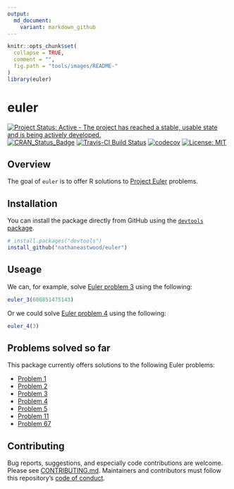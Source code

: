 ```yaml
---
output:
  md_document:
    variant: markdown_github
---
```


<!-- README.md is generated from README.Rmd. Please edit that file -->

```r
knitr::opts_chunk$set(
  collapse = TRUE,
  comment = "",
  fig.path = "tools/images/README-"
)
library(euler)
```

# euler

[![Project Status: Active - The project has reached a stable, usable state and is being actively developed.](http://www.repostatus.org/badges/latest/active.svg)](http://www.repostatus.org/#active)
[![CRAN_Status_Badge](http://www.r-pkg.org/badges/version/euler)](http://cran.r-project.org/package=euler)
[![Travis-CI Build Status](https://travis-ci.org/nathaneastwood/euler.svg?branch=master)](https://travis-ci.org/nathaneastwood/euler)
[![codecov](https://codecov.io/gh/nathaneastwood/euler/branch/master/graph/badge.svg)](https://codecov.io/gh/nathaneastwood/euler)
[![License: MIT](https://img.shields.io/badge/License-MIT-yellow.svg)](https://opensource.org/licenses/MIT)

## Overview

The goal of `euler` is to offer R solutions to [Project Euler](https://projecteuler.net) problems.

## Installation

You can install the package directly from GitHub using the [`devtools` package](https://github.com/r-lib/devtools).

```r
# install.packages("devtools")
install_github("nathaneastwood/euler")
```

## Useage

We can, for example, solve [Euler problem 3](https://projecteuler.net/problem=3) using the following:

```r
euler_3(600851475143)
```

Or we could solve [Euler problem 4](https://projecteuler.net/problem=4) using the following:

```r
euler_4(3)
```

## Problems solved so far

This package currently offers solutions to the following Euler problems:

* [Problem 1](https://projecteuler.net/problem=1)
* [Problem 2](https://projecteuler.net/problem=2)
* [Problem 3](https://projecteuler.net/problem=3)
* [Problem 4](https://projecteuler.net/problem=4)
* [Problem 5](https://projecteuler.net/problem=5)
* [Problem 11](https://projecteuler.net/problem=11)
* [Problem 67](https://projecteuler.net/problem=67)

## Contributing

Bug reports, suggestions, and especially code contributions are welcome. Please see [CONTRIBUTING.md](https://github.com/nathaneastwood/euler/blob/master/CONTRIBUTING.md). Maintainers and contributors must follow this repository's [code of conduct](https://thoughtbot.com/open-source-code-of-conduct).
